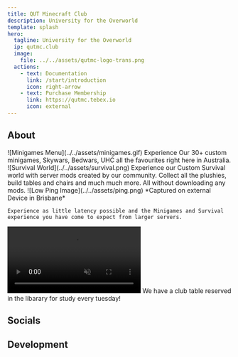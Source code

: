 ```yaml
---
title: QUT Minecraft Club
description: University for the Overworld
template: splash
hero:
  tagline: University for the Overworld
  ip: qutmc.club
  image:
    file: ../../assets/qutmc-logo-trans.png
  actions:
    - text: Documentation
      link: /start/introduction
      icon: right-arrow
    - text: Purchase Membership
      link: https://qutmc.tebex.io
      icon: external
---
```



## About 

<CardGrid stagger>
	<Card title="30+ Minigames" icon="puzzle">
    ![Minigames Menu](../../assets/minigames.gif)
    Experience Our 30+ custom minigames, Skywars, Bedwars, UHC all the favourites right here in Australia.
  </Card>
	<Card title="Custom Survival" icon="sun">
    ![Survival World](../../assets/survival.png)
    Experience our Custom Survival world with server mods created by our community. Collect all the plushies, build tables and chairs and much much more. All without downloading any mods.
  </Card>
	<Card title="Right Here in Brisbane" icon="seti:xml">
    ![Low Ping Image](../../assets/ping.png)
    *Captured on external Device in Brisbane*

    Experience as little latency possible and the Minigames and Survival experience you have come to expect from larger servers.
  </Card>
  <Card title="In Person Events" icon="star">
    <video autoplay loop muted src={Steve} />
    We run in person events in the club such as watching "A Minecraft Movie". We are always planning upcoming events and you can find out what is next on our socials.
  </Card>
  <Card title="Study Hangout" icon="open-book">
    We have a club table reserved in the libarary for study every tuesday!
  </Card>
</CardGrid>

## Socials
<CardGrid>
	<LinkCard title="Discord" icon="discord"/>
	<LinkCard title="Facebook" icon="facebook"/>
	<LinkCard title="Instagram"/>
  <LinkCard title="Twitch" icon="setting"/>
</CardGrid>

## Development
<CardGrid>
  <LinkCard title="Modrinth" icon="setting"/>
  <LinkCard title="Github" icon="setting"/>
</CardGrid>